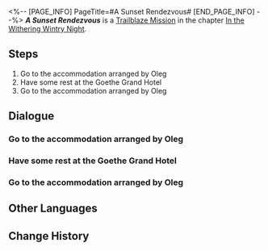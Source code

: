 <%-- [PAGE_INFO]
PageTitle=#A Sunset Rendezvous#
[END_PAGE_INFO] --%>
{{Stub|Dialogue.}}
{{Mission Infobox
|id            = 1010601
|title         = 
|image         = <!--Mission A Sunset Rendezvous.png-->
|type          = Trailblaze
|event_name    = 
|chapter       = In the Withering Wintry Night
|requirements  = [[Trailblaze Mission]] ''[[Ones Fallen Into the Abyss]]'' completed
|summary       = Following a brief respite at the Goethe Grand Hotel, it is time to reunite with your companions.
|characters    = Trailblazer
|startLocation = [[Jarilo-VI]] - [[Boulder Town]]
|world         = Jarilo-VI
|area          = Boulder Town
|prev          = Ones Fallen Into the Abyss
|next          = The Past Will Return as an Avalanche
|rewards       = Trailblaze EXP*600; Adventure Log*3; Condensed Aether*1; Credit*8,000
}}
'''''A Sunset Rendezvous''''' is a [[Trailblaze Mission]] in the chapter [[In the Withering Wintry Night]].

==Steps==
# Go to the accommodation arranged by Oleg
# Have some rest at the Goethe Grand Hotel
# Go to the accommodation arranged by Oleg

<!--
==Gameplay Notes==

--><!--
==Trial Character==

-->
==Dialogue==
{{Stub Dialogue}}
===Go to the accommodation arranged by Oleg===
{{Mission Description|type=trailblaze|location=Boulder Town|Peace has at long last returned to the mines. Oleg, chief of Wildfire, has agreed to work with you to show his gratitude towards you, the Nameless, for your support. He has arranged your accommodation.<br />Speaking of accommodation, the last time you got invited to stay by someone important and then got backstabbed does not seem too long ago.<br />Maybe it's not too late to go back to Pom-Pom and ask for some tripwire mines...}}
{{Dialogue Start}}
:{{tx}}
{{Dialogue End}}

===Have some rest at the Goethe Grand Hotel===
{{Mission Description|type=trailblaze|location=<!--to be added-->|update|Peace has returned to the mines at least for now. Oleg, chief of Wildfire, has agreed to work with you to show his gratitude towards you, the Nameless, for your support. He has arranged your accommodation.<br />The fact that this "grand" hotel is hardly furnished, leaving no places for any hit man to hide, makes this place almost feel like home.<br />All things considered, this is the coziest spot Wildfire can afford to spare... Save your complaints for tomorrow and have a good night's sleep.}}
{{Dialogue Start}}
:{{tx}}
{{Dialogue End}}

===Go to the accommodation arranged by Oleg===
{{Mission Description|type=trailblaze|location=<!--to be added-->|update|Peace has at long last returned to the mines. Oleg, chief of Wildfire, has agreed to work with you to show his gratitude towards you, the Nameless, for your support. He has arranged your accommodation.<br />Speaking of accommodation, the last time you got invited to stay by someone important and then got backstabbed does not seem too long ago.<br />Maybe it's not too late to go back to Pom-Pom and ask for some tripwire mines...}}
{{Dialogue Start}}
:{{tx}}
{{Dialogue End}}

==Other Languages==
{{Other Languages
|en   = A Sunset Rendezvous
|zhs  = 相会在日落时分
|zht  = 相會在日落時分
|ja   = 夕方の逢瀬
|ko   = 해질녘의 만남
|es   = Encuentro al atardecer
|fr   = Un rendez-vous au coucher du soleil
|ru   = Свидание на закате
|th   = พบกันเมื่อยามอัสดง
|vi   = Điểm Hẹn Hoàng Hôn
|de   = Ein Rendezvous bei Sonnenuntergang
|id   = Pertemuan Matahari Terbenam
|pt   = Um Encontro ao Pôr do Sol
}}

==Change History==
{{Change History|1.0}}
